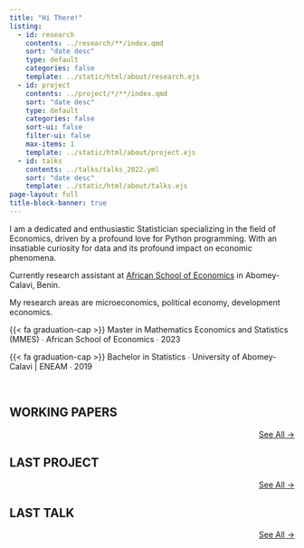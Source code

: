 ```yaml
---
title: "Hi There!"
listing:
  - id: research
    contents: ../research/**/index.qmd
    sort: "date desc"
    type: default
    categories: false
    template: ../static/html/about/research.ejs
  - id: project
    contents: ../project/*/**/index.qmd
    sort: "date desc"
    type: default
    categories: false
    sort-ui: false
    filter-ui: false
    max-items: 1
    template: ../static/html/about/project.ejs
  - id: talks
    contents: ../talks/talks_2022.yml
    sort: "date desc"
    template: ../static/html/about/talks.ejs
page-layout: full
title-block-banner: true
---
```


I am a dedicated and enthusiastic Statistician specializing in the field of Economics, driven by a profound love for Python programming. With an insatiable curiosity for data and its profound impact on economic phenomena.

Currently research assistant at [African School of Economics](https://www.africanschoolofeconomics.com/) in Abomey-Calavi, Benin.

My research areas are microeconomics, political economy, development economics.


{{< fa graduation-cap >}} Master in Mathematics Economics and Statistics (MMES)  &#8729; African School of Economics  &#8729;  2023

{{< fa graduation-cap >}} Bachelor in Statistics  &#8729; University of Abomey-Calavi | ENEAM  &#8729;  2019

<br>

## WORKING PAPERS

:::{#research}
:::

::: {style="text-align: right"}
[See All →](../research)
:::

## LAST PROJECT 

:::{#project}
:::

::: {style="text-align: right"}
[See All →](../project)
:::

## LAST TALK

:::{#talks}
:::

::: {style="text-align: right"}
[See All →](../talks)
:::